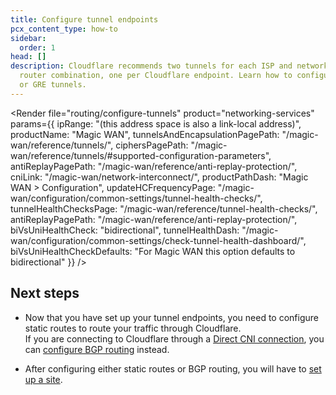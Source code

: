 ```yaml
---
title: Configure tunnel endpoints
pcx_content_type: how-to
sidebar:
  order: 1
head: []
description: Cloudflare recommends two tunnels for each ISP and network location
  router combination, one per Cloudflare endpoint. Learn how to configure IPsec
  or GRE tunnels.
---
```



<Render file="routing/configure-tunnels"
	product="networking-services"
	params={{
		ipRange: "(this address space is also a link-local address)",
		productName: "Magic WAN",
		tunnelsAndEncapsulationPagePath: "/magic-wan/reference/tunnels/",
		ciphersPagePath: "/magic-wan/reference/tunnels/#supported-configuration-parameters",
		antiReplayPagePath: "/magic-wan/reference/anti-replay-protection/",
		cniLink: "/magic-wan/network-interconnect/",
		productPathDash: "Magic WAN > Configuration",
		updateHCFrequencyPage: "/magic-wan/configuration/common-settings/tunnel-health-checks/",
		tunnelHealthChecksPage: "/magic-wan/reference/tunnel-health-checks/",
		antiReplayPagePath: "/magic-wan/reference/anti-replay-protection/",
		biVsUniHealthCheck: "bidirectional",
		tunnelHealthDash: "/magic-wan/configuration/common-settings/check-tunnel-health-dashboard/",
		biVsUniHealthCheckDefaults: "For Magic WAN this option defaults to bidirectional"
	}}
/>

## Next steps

- Now that you have set up your tunnel endpoints, you need to configure <GlossaryTooltip term="static route" link="/magic-wan/configuration/manually/how-to/configure-static-routes/">static routes</GlossaryTooltip> to route your traffic through Cloudflare. <br /> If you are connecting to Cloudflare through a [Direct CNI connection](/network-interconnect/express-cni/), you can [configure BGP routing](/magic-wan/configuration/manually/how-to/bgp-peering/) instead.

- After configuring either static routes or BGP routing, you will have to [set up a site](/magic-wan/configuration/common-settings/sites/).
